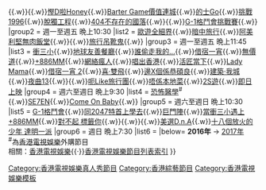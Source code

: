 {{Navbox
|name    = 2016年ViuTV實況娛樂
|title   = [[ViuTV]] 實況娛樂節目（[[ViuTV電視節目列表 (2016年)|2016年]]）
|above = {{align|right|{{smaller|[[Template:2017年ViuTV實況娛樂|2017]]}} » }}
|state = <includeonly>collapsed</includeonly>
|titlestyle = background-color:#87CEFA;
|groupstyle = background-color:#87CEFA;
|belowstyle = color:black; background-color:#87CEFA;
|group1 = 週一至週五 晩上10:00
|list1  = [[跟住矛盾去旅行]]{{.w}}{{link-yue|煮吧！換咗我阿媽|煮吧！換咗我阿媽}}{{.w}}{{tsl|yue|學嘢}}{{.w}}[[慳D啦Honey]]{{.w}}[[Barter Game價值連城]]{{.w}}[[的士Go]]{{.w}}[[挑戰1996]]{{.w}}[[脫獨工程]]{{.w}}[[404不存在的國落]]{{.w}}{{link-yue|台灣72小時|台灣72小時}}{{.w}}[[G-1格鬥會|G-1格鬥會挑戰賽]]{{.w}}{{link-yue|守護毛小孩|守護毛小孩}}
|group2 = 週一至週五 晩上10:30
|list2 = [[歐遊全細界]]{{.w}}[[暗中旅行]]{{.w}}[[阿美利堅無肉飯堂]]{{.w}}{{link-yue|Begin Again 異鄉再出道|Begin Again 異鄉再出道}}{{.w}}[[旅行吊靴鬼]]{{.w}}{{link-yue|小城光影}}
|group3 = 週一至週五 晩上11:45
|list3 = [[衝三小]]{{.w}}[[實驗電視#地球友善餐廳|地球友善餐廳]]{{.w}}[[實驗電視#誰偷走我的…|誰偷走我的…]]{{.w}}[[借宿一宵]]{{.w}}[[實驗電視#無價道|無價道]]{{.w}}[[實驗電視#+886MM|+886MM]]{{.w}}[[實驗電視#網絡瘋人|網絡瘋人]]{{.w}}[[實驗電視#唱出香港|唱出香港]]{{.w}}[[實驗電視#活匠當下|活匠當下]]{{.w}}[[實驗電視#Lady_Mama|Lady Mama]]{{.w}}[[借宿一宵|借宿一宵 2]]{{.w}}[[實驗電視#喜·雙飛|喜·雙飛]]{{.w}}[[實驗電視#邊X個係恭碩良|邊X個係恭碩良]]{{.w}}[[實驗電視#建築·我城|建築·我城]]{{.w}}[[實驗電視#夜曲13|夜曲13]]{{.w}}{{link-yue|尼泊爾油牆假期}}{{.w}}[[實驗電視#呃Like旅行團|呃Like旅行團]]{{.w}}[[實驗電視#唔係本地菜|唔係本地菜]]{{.w}}[[實驗電視#2S遊|2S遊]]{{.w}}[[實驗電視#即日上映|即日上映]]
|group4 = 週六至週日 晩上9:30
|list4 = [[恐怖醫學 (2010年)|恐怖醫學]]<sup>#</sup>{{.w}}[[SE7EN (電視節目)|SE7EN]]{{.w}}[[Come On Baby]]{{.w}}{{tsl|yue|ShowTime我主場}}
|group5 = 週六至週日 晩上10:30
|list5 = [[G-1格鬥會]]{{.w}}[[同2047特首上學去]]{{.w}}[[巨門陣]]{{.w}}[[當衝三小遇上+886MM]]{{.w}}[[對不起 標籤你]]{{.w}}{{link-yue|我說過要你快樂 (電視節目)|我說過要你快樂 (節目)|我說過要你快樂}}{{.w}}{{tsl|yue|我的Hero}}{{.w}}[[美選D.n.A]]{{.w}}[[達明一派|十八個放火的少年 達明一派]]
|group6 = 週日 晩上7:30
|list6 = {{tsl|yue|煮餐飯有幾難}}
|below= '''2016年''' → [[ViuTV電視節目列表 (2017年)|2017年]]<br/><sup>#</sup>為[[香港電視娛樂]]外購節目<br>相關：[[香港電視娛樂]]{{·}}[[Template:香港電視娛樂節目列表索引|香港電視娛樂節目列表索引]]
}}
<noinclude>

[[Category:香港電視娛樂真人秀節目]]
[[Category:香港綜藝節目]]
[[Category:香港電視娛樂模板]]</noinclude>